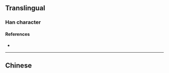 {{character info}}
==Translingual==

===Han character===
{{Han char|rn=86|rad=火|as=05|sn=9|four=|canj=FJP|ids=⿰火它}}

====References====
* {{Han ref|kx=0668.160|dkj=18945|hdz=32197.040|uh=70A8|ud=28840}}

----

==Chinese==
{{zh-see|灺|a}}